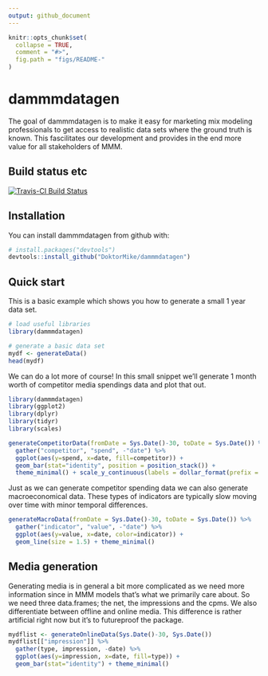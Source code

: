 ```yaml
---
output: github_document
---
```


<!-- README.md is generated from README.Rmd. Please edit that file -->

```r
knitr::opts_chunk$set(
  collapse = TRUE,
  comment = "#>",
  fig.path = "figs/README-"
)
```

# dammmdatagen

The goal of dammmdatagen is to make it easy for marketing mix modeling professionals to get access to realistic data sets where the ground truth is known. This fascilitates our development and provides in the end more value for all stakeholders of MMM.

## Build status etc

[![Travis-CI Build Status](https://travis-ci.org/DoktorMike/dammmdatagen.svg?branch=master)](https://travis-ci.org/DoktorMike/dammmdatagen)

## Installation

You can install dammmdatagen from github with:

```r
# install.packages("devtools")
devtools::install_github("DoktorMike/dammmdatagen")
```

## Quick start

This is a basic example which shows you how to generate a small 1 year data set.

```r
# load useful libraries
library(dammmdatagen)

# generate a basic data set
mydf <- generateData()
head(mydf)
```

We can do a lot more of course! In this small snippet we'll generate 1 month worth of competitor media spendings data and plot that out.

```r
library(dammmdatagen)
library(ggplot2)
library(dplyr)
library(tidyr)
library(scales) 

generateCompetitorData(fromDate = Sys.Date()-30, toDate = Sys.Date()) %>% 
  gather("competitor", "spend", -"date") %>% 
  ggplot(aes(y=spend, x=date, fill=competitor)) + 
  geom_bar(stat="identity", position = position_stack()) + 
  theme_minimal() + scale_y_continuous(labels = dollar_format(prefix = "kr. "))
```

Just as we can generate competitor spending data we can also generate macroeconomical data. These types of indicators are typically slow moving over time with minor temporal differences.

```r
generateMacroData(fromDate = Sys.Date()-30, toDate = Sys.Date()) %>% 
  gather("indicator", "value", -"date") %>% 
  ggplot(aes(y=value, x=date, color=indicator)) + 
  geom_line(size = 1.5) + theme_minimal()
```

## Media generation

Generating media is in general a bit more complicated as we need more information since in MMM models that's what we primarily care about. So we need three data.frames; the net, the impressions and the cpms. We also differentiate between offline and online media. This difference is rather artificial right now but it's to futureproof the package.

```r
mydflist <- generateOnlineData(Sys.Date()-30, Sys.Date())
mydflist[["impression"]] %>%
  gather(type, impression, -date) %>%
  ggplot(aes(y=impression, x=date, fill=type)) +
  geom_bar(stat="identity") + theme_minimal()
```

